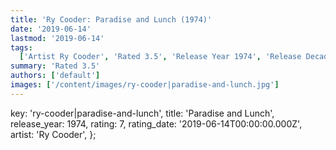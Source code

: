```yaml
---
title: 'Ry Cooder: Paradise and Lunch (1974)'
date: '2019-06-14'
lastmod: '2019-06-14'
tags:
  ['Artist Ry Cooder', 'Rated 3.5', 'Release Year 1974', 'Release Decade 1970']
summary: 'Rated 3.5'
authors: ['default']
images: ['/content/images/ry-cooder|paradise-and-lunch.jpg']
---
```


  key: 'ry-cooder|paradise-and-lunch',
  title: 'Paradise and Lunch',
  release_year: 1974,
  rating: 7,
  rating_date: '2019-06-14T00:00:00.000Z',
  artist: 'Ry Cooder',
};

<MusicRating data={data} />
